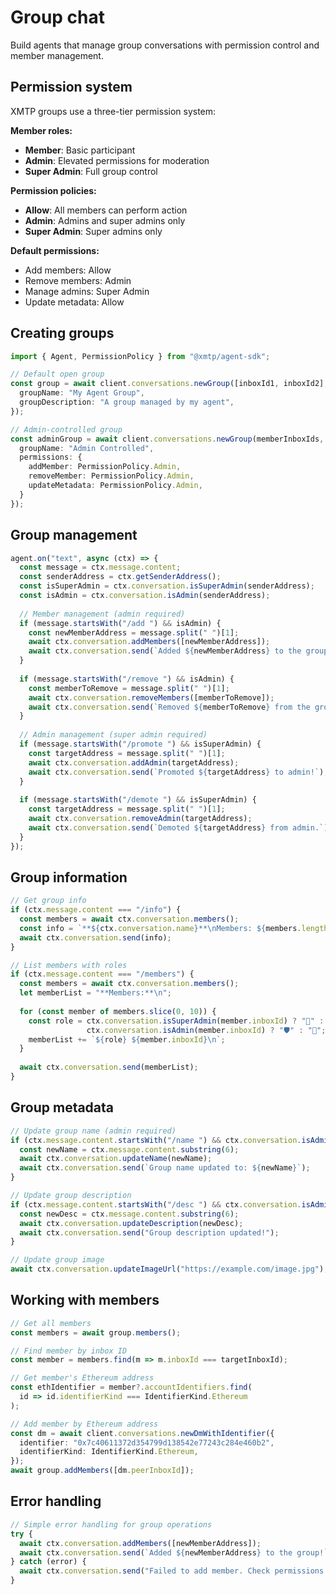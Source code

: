 # Group chat

Build agents that manage group conversations with permission control and member management.

## Permission system

XMTP groups use a three-tier permission system:

**Member roles:**
- **Member**: Basic participant  
- **Admin**: Elevated permissions for moderation
- **Super Admin**: Full group control

**Permission policies:**
- **Allow**: All members can perform action
- **Admin**: Admins and super admins only
- **Super Admin**: Super admins only

**Default permissions:**
- Add members: Allow
- Remove members: Admin  
- Manage admins: Super Admin
- Update metadata: Allow

## Creating groups

```typescript
import { Agent, PermissionPolicy } from "@xmtp/agent-sdk";

// Default open group
const group = await client.conversations.newGroup([inboxId1, inboxId2], {
  groupName: "My Agent Group",
  groupDescription: "A group managed by my agent",
});

// Admin-controlled group
const adminGroup = await client.conversations.newGroup(memberInboxIds, {
  groupName: "Admin Controlled",
  permissions: {
    addMember: PermissionPolicy.Admin,
    removeMember: PermissionPolicy.Admin,
    updateMetadata: PermissionPolicy.Admin,
  }
});
```

## Group management

```typescript
agent.on("text", async (ctx) => {
  const message = ctx.message.content;
  const senderAddress = ctx.getSenderAddress();
  const isSuperAdmin = ctx.conversation.isSuperAdmin(senderAddress);
  const isAdmin = ctx.conversation.isAdmin(senderAddress);
  
  // Member management (admin required)
  if (message.startsWith("/add ") && isAdmin) {
    const newMemberAddress = message.split(" ")[1];
    await ctx.conversation.addMembers([newMemberAddress]);
    await ctx.conversation.send(`Added ${newMemberAddress} to the group!`);
  }
  
  if (message.startsWith("/remove ") && isAdmin) {
    const memberToRemove = message.split(" ")[1];
    await ctx.conversation.removeMembers([memberToRemove]);
    await ctx.conversation.send(`Removed ${memberToRemove} from the group.`);
  }
  
  // Admin management (super admin required)
  if (message.startsWith("/promote ") && isSuperAdmin) {
    const targetAddress = message.split(" ")[1];
    await ctx.conversation.addAdmin(targetAddress);
    await ctx.conversation.send(`Promoted ${targetAddress} to admin!`);
  }
  
  if (message.startsWith("/demote ") && isSuperAdmin) {
    const targetAddress = message.split(" ")[1];
    await ctx.conversation.removeAdmin(targetAddress);
    await ctx.conversation.send(`Demoted ${targetAddress} from admin.`);
  }
});
```

## Group information

```typescript
// Get group info
if (ctx.message.content === "/info") {
  const members = await ctx.conversation.members();
  const info = `**${ctx.conversation.name}**\nMembers: ${members.length}\nAdmins: ${ctx.conversation.admins.length}`;
  await ctx.conversation.send(info);
}

// List members with roles
if (ctx.message.content === "/members") {
  const members = await ctx.conversation.members();
  let memberList = "**Members:**\n";
  
  for (const member of members.slice(0, 10)) {
    const role = ctx.conversation.isSuperAdmin(member.inboxId) ? "👑" :
                 ctx.conversation.isAdmin(member.inboxId) ? "🛡️" : "👤";
    memberList += `${role} ${member.inboxId}\n`;
  }
  
  await ctx.conversation.send(memberList);
}
```

## Group metadata

```typescript
// Update group name (admin required)
if (ctx.message.content.startsWith("/name ") && ctx.conversation.isAdmin(ctx.getSenderAddress())) {
  const newName = ctx.message.content.substring(6);
  await ctx.conversation.updateName(newName);
  await ctx.conversation.send(`Group name updated to: ${newName}`);
}

// Update group description
if (ctx.message.content.startsWith("/desc ") && ctx.conversation.isAdmin(ctx.getSenderAddress())) {
  const newDesc = ctx.message.content.substring(6);
  await ctx.conversation.updateDescription(newDesc);
  await ctx.conversation.send("Group description updated!");
}

// Update group image
await ctx.conversation.updateImageUrl("https://example.com/image.jpg");
```

## Working with members

```typescript
// Get all members
const members = await group.members();

// Find member by inbox ID
const member = members.find(m => m.inboxId === targetInboxId);

// Get member's Ethereum address
const ethIdentifier = member?.accountIdentifiers.find(
  id => id.identifierKind === IdentifierKind.Ethereum
);

// Add member by Ethereum address
const dm = await client.conversations.newDmWithIdentifier({
  identifier: "0x7c40611372d354799d138542e77243c284e460b2",
  identifierKind: IdentifierKind.Ethereum,
});
await group.addMembers([dm.peerInboxId]);
```

## Error handling

```typescript
// Simple error handling for group operations
try {
  await ctx.conversation.addMembers([newMemberAddress]);
  await ctx.conversation.send(`Added ${newMemberAddress} to the group!`);
} catch (error) {
  await ctx.conversation.send("Failed to add member. Check permissions and address format.");
}
```
